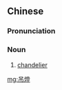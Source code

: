 {{also|吊灯}}
==Chinese==
{{zh-forms|s=吊灯}}

===Pronunciation===
{{zh-pron
|m=diàodēng
|c=diu3 dang1
|cat=n
}}

===Noun===
{{zh-noun}}

# [[chandelier]] {{gloss|branched, often ornate, lighting fixture suspended from the ceiling}}

[[mg:吊燈]]
